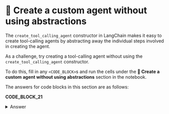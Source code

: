 # 🦸 Create a custom agent without using abstractions

The `create_tool_calling_agent` constructor in LangChain makes it easy to create tool-calling agents by abstracting away the individual steps involved in creating the agent.

As a challenge, try creating a tool-calling agent without using the `create_tool_calling_agent` constructor.

To do this, fill in any `<CODE_BLOCK>`s and run the cells under the **🦸 Create a custom agent without using abstractions** section in the notebook.

The answers for code blocks in this section are as follows:

**CODE_BLOCK_21**

<details>
<summary>Answer</summary>
<div>
```python
prompt = ChatPromptTemplate.from_messages(
    [
        ("system", system_message),
        ("human", "{input}"),
        MessagesPlaceholder("agent_scratchpad"),
    ]
)

llm_with_tools = llm.bind_tools(tools)

agent = (
    RunnablePassthrough.assign(
        agent_scratchpad=lambda x: format_to_tool_messages(x["intermediate_steps"])
    )
    | prompt
    | llm_with_tools
    | ToolsAgentOutputParser()
)

agent_executor = AgentExecutor(
    agent=agent, tools=tools, verbose=True, handle_parsing_errors=True
)
```
</div>
</details>